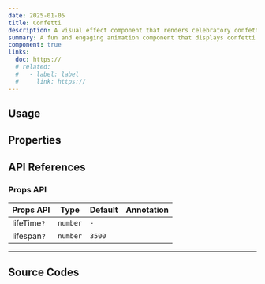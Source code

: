 ```yaml
---
date: 2025-01-05
title: Confetti
description: A visual effect component that renders celebratory confetti animation, often used for success messages or festive interactions.
summary: A fun and engaging animation component that displays confetti for celebration or reward effects.
component: true
links:
  doc: https://
  # related:
  #   - label: label
  #     link: https://
---
```


## Usage

<ConfettiDemosUsage />

## Properties

<ConfettiDemosConfigurator />

## API References

### Props API

| Props API   | Type     | Default | Annotation |
| ----------- | -------- | ------- | ---------- |
| lifeTime`?` | `number` | `-`     |            |
| lifespan`?` | `number` | `3500`  |            |

---

## Source Codes

<SourceCodes name="confetti" />

